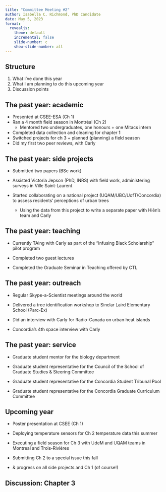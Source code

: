 ```yaml
---
title: "Committee Meeting #2"
author: Isabella C. Richmond, PhD Candidate
date: May 5, 2023
format: 
  revealjs:
    theme: default
    incremental: false
    slide-number: c
    show-slide-number: all
---
```


## Structure

1.  What I've done this year
2.  What I am planning to do this upcoming year
3.  Discussion points

## The past year: academic

-   Presented at CSEE-ESA (Ch 1)
-   Ran a 4 month field season in Montréal (Ch 2)
    -   Mentored two undergraduates, one honours + one Mitacs intern
-   Completed data collection and cleaning for chapter 1
-   Switched projects for ch 3 + planned (planning) a field season
-   Did my first two peer reviews, with Carly

## The past year: side projects

-   Submitted two papers (BSc work)

-   Assisted Victoria Jepson (PhD, INRS) with field work, administering surveys in Ville Saint-Laurent

-   Started collaborating on a national project (UQAM/UBC/UofT/Concordia) to assess residents' perceptions of urban trees

    -   Using the data from this project to write a separate paper with Hiên's team and Carly

## The past year: teaching

-   Currently TAing with Carly as part of the "Infusing Black Scholarship" pilot program

-   Completed two guest lectures

-   Completed the Graduate Seminar in Teaching offered by CTL

## The past year: outreach

-   Regular Skype-a-Scientist meetings around the world

-   Delivered a tree identification workshop to Sinclar Laird Elementary School (Parc-Ex)

-   Did an interview with Carly for Radio-Canada on urban heat islands

-   Concordia's 4th space interview with Carly

## The past year: service

-   Graduate student mentor for the biology department

-   Graduate student representative for the Council of the School of Graduate Studies & Steering Committee

-   Graduate student representative for the Concordia Student Tribunal Pool

-   Graduate student representative for the Concordia Graduate Curriculum Committee

## Upcoming year

-   Poster presentation at CSEE (Ch 1)

-   Deploying temperature sensors for Ch 2 temperature data this summer

-   Executing a field season for Ch 3 with UdeM and UQAM teams in Montreal and Trois-Rivières

-   Submitting Ch 2 to a special issue this fall

-   & progress on all side projects and Ch 1 (of course!)

## Discussion: Chapter 3
